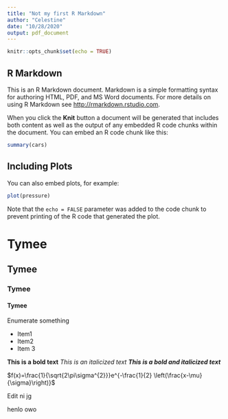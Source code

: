 ```yaml
---
title: "Not my first R Markdown"
author: "Celestine"
date: "10/28/2020"
output: pdf_document
---
```


```r
knitr::opts_chunk$set(echo = TRUE)
```

## R Markdown

This is an R Markdown document. Markdown is a simple formatting syntax for authoring HTML, PDF, and MS Word documents. For more details on using R Markdown see <http://rmarkdown.rstudio.com>.

When you click the **Knit** button a document will be generated that includes both content as well as the output of any embedded R code chunks within the document. You can embed an R code chunk like this:

```r
summary(cars)
```

## Including Plots

You can also embed plots, for example:

```r
plot(pressure)
```

Note that the `echo = FALSE` parameter was added to the code chunk to prevent printing of the R code that generated the plot.


# Tymee
## Tymee
### Tymee
#### Tymee

Enumerate something

- Item1  
- Item2  
- Item 3  

**This is a bold text**
*This is an italicized text*
***This is a bold and italicized text***

\textcolor{red}{red text}



$f(x)=\frac{1}{\sqrt{2\pi\sigma^{2}}}e^{-\frac{1}{2} \left(\frac{x-\mu}{\sigma}\right)}$

Edit ni jg

henlo owo